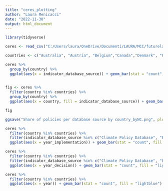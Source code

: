---
title: "ceres_plotting"
author: "Laura Menicacci"
date: "2022-11-30"
output: html_document
---

```{r, echo=FALSE}
library(tidyverse)

ceres <- read_csv("C:/Users/laura/OneDrive/Documenti/LAURA/MCC/futurelab_ceres/ceres_secondversion.csv")
```

```{r, echo=FALSE, warning=FALSE}
countries <- c("Australia", "Austria", "Belgium","Canada","Denmark", "Finland", "France", "Germany", "Greece", "Ireland", "Italy", "Japan", "Luxembourg", "Netherlands","New Zealand", "Portugal",  "Spain", "Sweden", "Switzerland", "United Kingdom", "United States of America")

ceres %>% 
  group_by(country) %>% 
  ggplot(aes(x = indicator_database_source)) + geom_bar(stat = "count", fill = "lightblue", alpha = 0.9) + theme_bw() + xlab("Database source") + labs(title = "Share of policies per database source", subtitle = "Filtered by 21 Annex I countries")
  
```

```{r fig.align="center", echo = FALSE, fig.width = 14, warning=FALSE}
fig <- ceres %>% 
  filter(country %in% countries) %>% 
  group_by(country) %>% 
  ggplot(aes(x = country, fill = indicator_database_source)) + geom_bar(stat = "count", width = 0.8) + theme_bw() + xlab("Countries") + labs(title = "Share of policies per database source by country", subtitle = "Filtered by 21 Annex I countries")

fig 

ggsave("Share of policies per database source by country_byNC.png", plot = fig, device = "png", width = 10, height = 8)

```

```{r fig.align="center", echo = FALSE,  warning=FALSE}
ceres %>% 
  filter(country %in% countries) %>% 
  filter(indicator_database_source %in% c("Climate Policy Database", "EEA")) %>% 
  ggplot(aes(x = year_implementation)) + geom_bar(stat = "count", fill = "lightblue") + theme_bw() + labs(title = "Frequency of implementation Years")

```

```{r  fig.align="center", echo = FALSE, warning=FALSE}
ceres %>% 
  filter(country %in% countries) %>% 
  filter(indicator_database_source %in% c("Climate Policy Database", "EEA")) %>% 
  ggplot(aes(x = year_decision)) + geom_bar(stat = "count", fill = "lightblue") + theme_bw() + labs(title = "Frequency of decision years")

```

```{r fig.align="center", echo = FALSE, warning=FALSE}
ceres %>% 
  filter(country %in% countries) %>% 
  ggplot(aes(x = year)) + geom_bar(stat = "count", fill = "lightblue") + theme_bw() + labs(title = "Frequency of Year - UNFCCC")
```

